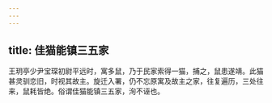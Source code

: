 ```yaml
---
---
---
```

title: 佳猫能镇三五家
---



王玥亭少尹宝琛初尉平远时，寓多鼠，乃于民家索得一猫，捕之，鼠患遂靖。此猫甚灵驯恋旧，时视其故主。旋迁入署，仍不忘原寓及故主之家，往复遍历，三处往来，鼠耗皆绝。俗谓佳猫能镇三五家，洵不诬也。